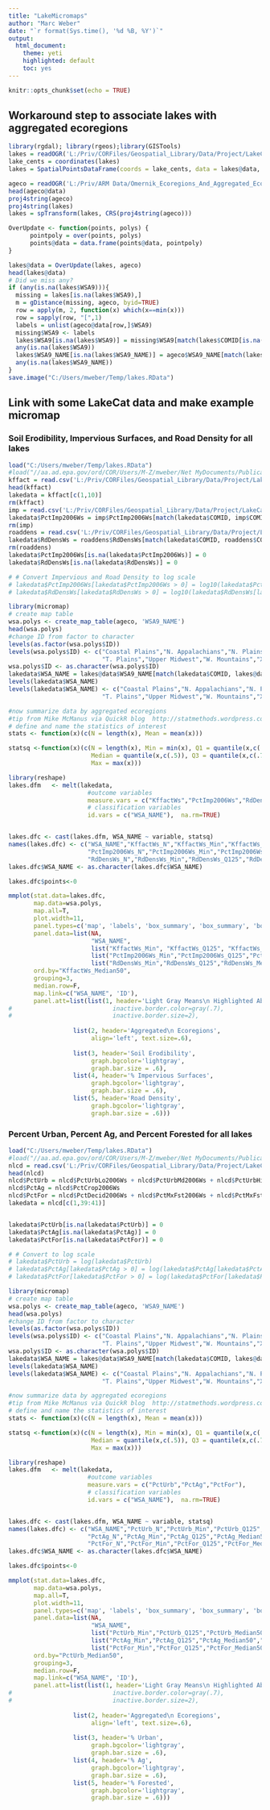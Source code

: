 ```yaml
---
title: "LakeMicromaps"
author: "Marc Weber"
date: "`r format(Sys.time(), '%d %B, %Y')`"
output: 
  html_document:
    theme: yeti
    highlighted: default 
    toc: yes
---
```


```r
knitr::opts_chunk$set(echo = TRUE)
```

## Workaround step to associate lakes with aggregated ecoregions
```r
library(rgdal); library(rgeos);library(GISTools)
lakes = readOGR('L:/Priv/CORFiles/Geospatial_Library/Data/Project/LakeCat','NHDPlusV21_Lakes')
lake_cents = coordinates(lakes)
lakes = SpatialPointsDataFrame(coords = lake_cents, data = lakes@data, proj4string = CRS(proj4string(lakes)))

ageco = readOGR('L:/Priv/ARM Data/Omernik_Ecoregions_And_Aggregated_Ecoregions','Aggr_Ecoregions9_2015')
head(ageco@data)
proj4string(ageco)
proj4string(lakes)
lakes = spTransform(lakes, CRS(proj4string(ageco)))

OverUpdate <- function(points, polys) {
      pointpoly = over(points, polys)
      points@data = data.frame(points@data, pointpoly)
}

lakes@data = OverUpdate(lakes, ageco)
head(lakes@data)
# Did we miss any?
if (any(is.na(lakes$WSA9))){
  missing = lakes[is.na(lakes$WSA9),]
  m = gDistance(missing, ageco, byid=TRUE) 
  row = apply(m, 2, function(x) which(x==min(x))) 
  row = sapply(row, "[",1)
  labels = unlist(ageco@data[row,]$WSA9) 
  missing$WSA9 <- labels
  lakes$WSA9[is.na(lakes$WSA9)] = missing$WSA9[match(lakes$COMID[is.na(lakes$WSA9)],missing$COMID)]
  any(is.na(lakes$WSA9))
  lakes$WSA9_NAME[is.na(lakes$WSA9_NAME)] = ageco$WSA9_NAME[match(lakes$WSA9[is.na(lakes$WSA9_NAME)],ageco$WSA9)]
  any(is.na(lakes$WSA9_NAME))
}
save.image("C:/Users/mweber/Temp/lakes.RData")
```

## Link with some LakeCat data and make example micromap
### Soil Erodibility, Impervious Surfaces, and Road Density for all lakes
```r
load("C:/Users/mweber/Temp/lakes.RData")
#load("//aa.ad.epa.gov/ord/COR/Users/M-Z/mweber/Net MyDocuments/Publications/Wiley StatRef Article/MicromapExample_wsa.RData")
kffact = read.csv('L:/Priv/CORFiles/Geospatial_Library/Data/Project/LakeCat/FinalTables/Kffact_Final.csv')
head(kffact)
lakedata = kffact[c(1,10)]
rm(kffact)
imp = read.csv('L:/Priv/CORFiles/Geospatial_Library/Data/Project/LakeCat/FinalTables/ImperviousSurfaces2006_Final.csv')
lakedata$PctImp2006Ws = imp$PctImp2006Ws[match(lakedata$COMID, imp$COMID)]
rm(imp)
roaddens = read.csv('L:/Priv/CORFiles/Geospatial_Library/Data/Project/LakeCat/FinalTables/RoadDensity_Final.csv')
lakedata$RdDensWs = roaddens$RdDensWs[match(lakedata$COMID, roaddens$COMID)]
rm(roaddens)
lakedata$PctImp2006Ws[is.na(lakedata$PctImp2006Ws)] = 0
lakedata$RdDensWs[is.na(lakedata$RdDensWs)] = 0

# # Convert Impervious and Road Density to log scale
# lakedata$PctImp2006Ws[lakedata$PctImp2006Ws > 0] = log10(lakedata$PctImp2006Ws[lakedata$PctImp2006Ws > 0])
# lakedata$RdDensWs[lakedata$RdDensWs > 0] = log10(lakedata$RdDensWs[lakedata$RdDensWs > 0])

library(micromap)
# create map table
wsa.polys <- create_map_table(ageco, 'WSA9_NAME')
head(wsa.polys)
#change ID from factor to character
levels(as.factor(wsa.polys$ID))
levels(wsa.polys$ID) <- c("Coastal Plains","N. Appalachians","N. Plains","S. Appalachians","S. Plains", 
                          "T. Plains","Upper Midwest","W. Mountains","Xeric")
wsa.polys$ID <- as.character(wsa.polys$ID)
lakedata$WSA_NAME = lakes@data$WSA9_NAME[match(lakedata$COMID, lakes@data$COMID)]
levels(lakedata$WSA_NAME)
levels(lakedata$WSA_NAME) <- c("Coastal Plains","N. Appalachians","N. Plains","S. Appalachians","S. Plains", 
                          "T. Plains","Upper Midwest","W. Mountains","Xeric")

#now summarize data by aggregated ecoregions
#tip from Mike McManus via QuickR blog  http://statmethods.wordpress.com/
# define and name the statistics of interest  
stats <- function(x)(c(N = length(x), Mean = mean(x)))  

statsq <-function(x)(c(N = length(x), Min = min(x), Q1 = quantile(x,c(.25)),
                       Median = quantile(x,c(.5)), Q3 = quantile(x,c(.75)),
                       Max = max(x)))

library(reshape)
lakes.dfm   <- melt(lakedata,  
                      #outcome variables  
                      measure.vars = c("KffactWs","PctImp2006Ws","RdDensWs"),  
                      # classification variables  
                      id.vars = c("WSA_NAME"),  na.rm=TRUE)


lakes.dfc <- cast(lakes.dfm, WSA_NAME ~ variable, statsq)
names(lakes.dfc) <- c("WSA_NAME","KffactWs_N","KffactWs_Min","KffactWs_Q125","KffactWs_Median50","KffactWs_Q375","KffactWs_Max",
                      "PctImp2006Ws_N","PctImp2006Ws_Min","PctImp2006Ws_Q125","PctImp2006Ws_Median50","PctImp2006Ws_Q375","PctImp2006Ws_Max",
                      "RdDensWs_N","RdDensWs_Min","RdDensWs_Q125","RdDensWs_Median50","RdDensWs_Q375","RdDensWs_Max") 
lakes.dfc$WSA_NAME <- as.character(lakes.dfc$WSA_NAME)

lakes.dfc$points<-0

mmplot(stat.data=lakes.dfc, 
       map.data=wsa.polys,
       map.all=T,
       plot.width=11,
       panel.types=c('map', 'labels', 'box_summary', 'box_summary', 'box_summary'),
       panel.data=list(NA,
                       "WSA_NAME",
                       list("KffactWs_Min", "KffactWs_Q125", "KffactWs_Median50", "KffactWs_Q375", "KffactWs_Max"),
                       list("PctImp2006Ws_Min","PctImp2006Ws_Q125","PctImp2006Ws_Median50","PctImp2006Ws_Q375","PctImp2006Ws_Max"),
                       list("RdDensWs_Min","RdDensWs_Q125","RdDensWs_Median50","RdDensWs_Q375","RdDensWs_Max")),
       ord.by="KffactWs_Median50", 
       grouping=3, 
       median.row=F, 
       map.link=c("WSA_NAME", 'ID'), 
       panel.att=list(list(1, header='Light Gray Means\n Highlighted Above'), 
#                            inactive.border.color=gray(.7), 
#                            inactive.border.size=2), 
                      
                  list(2, header='Aggregated\n Ecoregions', 
                       align='left', text.size=.6),
                  
                  list(3, header='Soil Erodibility',
                       graph.bgcolor='lightgray',
                       graph.bar.size = .6),
                  list(4, header='% Impervious Surfaces',
                       graph.bgcolor='lightgray',
                       graph.bar.size = .6),
                  list(5, header='Road Density',
                       graph.bgcolor='lightgray',
                       graph.bar.size = .6)))
```

### Percent Urban, Percent Ag, and Percent Forested for all lakes
```r
load("C:/Users/mweber/Temp/lakes.RData")
#load("//aa.ad.epa.gov/ord/COR/Users/M-Z/mweber/Net MyDocuments/Publications/Wiley StatRef Article/MicromapExample_wsa.RData")
nlcd = read.csv('L:/Priv/CORFiles/Geospatial_Library/Data/Project/LakeCat/FinalTables/NLCD2006_Final.csv')
head(nlcd)
nlcd$PctUrb = nlcd$PctUrbLo2006Ws + nlcd$PctUrbMd2006Ws + nlcd$PctUrbHi2006Ws
nlcd$PctAg = nlcd$PctCrop2006Ws
nlcd$PctFor = nlcd$PctDecid2006Ws + nlcd$PctMxFst2006Ws + nlcd$PctMxFst2006Ws
lakedata = nlcd[c(1,39:41)]


lakedata$PctUrb[is.na(lakedata$PctUrb)] = 0
lakedata$PctAg[is.na(lakedata$PctAg)] = 0
lakedata$PctFor[is.na(lakedata$PctFor)] = 0

# # Convert to log scale
# lakedata$PctUrb = log(lakedata$PctUrb)
# lakedata$PctAg[lakedata$PctAg > 0] = log(lakedata$PctAg[lakedata$PctAg > 0])
# lakedata$PctFor[lakedata$PctFor > 0] = log(lakedata$PctFor[lakedata$PctFor > 0])

library(micromap)
# create map table
wsa.polys <- create_map_table(ageco, 'WSA9_NAME')
head(wsa.polys)
#change ID from factor to character
levels(as.factor(wsa.polys$ID))
levels(wsa.polys$ID) <- c("Coastal Plains","N. Appalachians","N. Plains","S. Appalachians","S. Plains", 
                          "T. Plains","Upper Midwest","W. Mountains","Xeric")
wsa.polys$ID <- as.character(wsa.polys$ID)
lakedata$WSA_NAME = lakes@data$WSA9_NAME[match(lakedata$COMID, lakes@data$COMID)]
levels(lakedata$WSA_NAME)
levels(lakedata$WSA_NAME) <- c("Coastal Plains","N. Appalachians","N. Plains","S. Appalachians","S. Plains", 
                          "T. Plains","Upper Midwest","W. Mountains","Xeric")

#now summarize data by aggregated ecoregions
#tip from Mike McManus via QuickR blog  http://statmethods.wordpress.com/
# define and name the statistics of interest  
stats <- function(x)(c(N = length(x), Mean = mean(x)))  

statsq <-function(x)(c(N = length(x), Min = min(x), Q1 = quantile(x,c(.25)),
                       Median = quantile(x,c(.5)), Q3 = quantile(x,c(.75)),
                       Max = max(x)))

library(reshape)
lakes.dfm   <- melt(lakedata,  
                      #outcome variables  
                      measure.vars = c("PctUrb","PctAg","PctFor"),  
                      # classification variables  
                      id.vars = c("WSA_NAME"),  na.rm=TRUE)


lakes.dfc <- cast(lakes.dfm, WSA_NAME ~ variable, statsq)
names(lakes.dfc) <- c("WSA_NAME","PctUrb_N","PctUrb_Min","PctUrb_Q125","PctUrb_Median50","PctUrb_Q375","PctUrb_Max",
                      "PctAg_N","PctAg_Min","PctAg_Q125","PctAg_Median50","PctAg_Q375","PctAg_Max",
                      "PctFor_N","PctFor_Min","PctFor_Q125","PctFor_Median50","PctFor_Q375","PctFor_Max") 
lakes.dfc$WSA_NAME <- as.character(lakes.dfc$WSA_NAME)

lakes.dfc$points<-0

mmplot(stat.data=lakes.dfc, 
       map.data=wsa.polys,
       map.all=T,
       plot.width=11,
       panel.types=c('map', 'labels', 'box_summary', 'box_summary', 'box_summary'),
       panel.data=list(NA,
                       "WSA_NAME",
                       list("PctUrb_Min","PctUrb_Q125","PctUrb_Median50","PctUrb_Q375","PctUrb_Max"),
                       list("PctAg_Min","PctAg_Q125","PctAg_Median50","PctAg_Q375","PctAg_Max"),
                       list("PctFor_Min","PctFor_Q125","PctFor_Median50","PctFor_Q375","PctFor_Max")),
       ord.by="PctUrb_Median50", 
       grouping=3, 
       median.row=F, 
       map.link=c("WSA_NAME", 'ID'), 
       panel.att=list(list(1, header='Light Gray Means\n Highlighted Above'), 
#                            inactive.border.color=gray(.7), 
#                            inactive.border.size=2), 
                      
                  list(2, header='Aggregated\n Ecoregions', 
                       align='left', text.size=.6),
                  
                  list(3, header='% Urban',
                       graph.bgcolor='lightgray',
                       graph.bar.size = .6),
                  list(4, header='% Ag',
                       graph.bgcolor='lightgray',
                       graph.bar.size = .6),
                  list(5, header='% Forested',
                       graph.bgcolor='lightgray',
                       graph.bar.size = .6)))
```